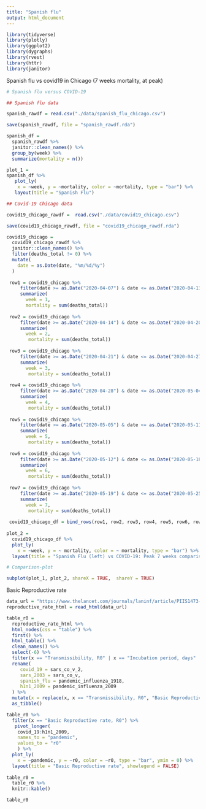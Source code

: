 ```yaml
---
title: "Spanish flu"
output: html_document
---
```


```r
library(tidyverse)
library(plotly)
library(ggplot2)
library(dygraphs)
library(rvest)
library(httr)
library(janitor)
```

Spanish flu vs covid19 in Chicago (7 weeks mortality, at peak)

```r
# Spanish flu versus COVID-19

## Spanish flu data

spanish_rawdf = read.csv("./data/spanish_flu_chicago.csv") 

save(spanish_rawdf, file = "spanish_rawdf.rda")

spanish_df = 
  spanish_rawdf %>% 
  janitor::clean_names() %>% 
  group_by(week) %>% 
  summarize(mortality = n())

plot_1 =
spanish_df %>% 
   plot_ly(
    x = ~week, y = ~mortality, color = ~mortality, type = "bar") %>% 
   layout(title = "Spanish Flu")

## Covid-19 Chicago data

covid19_chicago_rawdf =  read.csv("./data/covid19_chicago.csv") 

save(covid19_chicago_rawdf, file = "covid19_chicago_rawdf.rda")

covid19_chicago =
  covid19_chicago_rawdf %>% 
  janitor::clean_names() %>% 
  filter(deaths_total != 0) %>% 
  mutate(
    date = as.Date(date, "%m/%d/%y")
  ) 
  
 row1 = covid19_chicago %>%  
     filter(date >= as.Date("2020-04-07") & date <= as.Date("2020-04-13")) %>% 
     summarize(
       week = 1,
       mortality = sum(deaths_total))
 
 row2 = covid19_chicago %>%  
     filter(date >= as.Date("2020-04-14") & date <= as.Date("2020-04-20")) %>% 
     summarize(
       week = 2,
        mortality = sum(deaths_total))
 
 row3 = covid19_chicago %>%  
     filter(date >= as.Date("2020-04-21") & date <= as.Date("2020-04-27")) %>% 
     summarize(
       week = 3,
        mortality = sum(deaths_total))
 
 row4 = covid19_chicago %>%  
     filter(date >= as.Date("2020-04-28") & date <= as.Date("2020-05-04")) %>% 
     summarize(
       week = 4,
        mortality = sum(deaths_total))
 
 row5 = covid19_chicago %>%  
     filter(date >= as.Date("2020-05-05") & date <= as.Date("2020-05-11")) %>% 
     summarize(
       week = 5,
        mortality = sum(deaths_total))
 
 row6 = covid19_chicago %>%  
     filter(date >= as.Date("2020-05-12") & date <= as.Date("2020-05-18")) %>% 
     summarize(
       week = 6,
        mortality = sum(deaths_total))
 
 row7 = covid19_chicago %>%  
     filter(date >= as.Date("2020-05-19") & date <= as.Date("2020-05-25")) %>% 
     summarize(
       week = 7,
        mortality = sum(deaths_total))
 
 covid19_chicago_df = bind_rows(row1, row2, row3, row4, row5, row6, row7)
 
plot_2 = 
  covid19_chicago_df %>% 
  plot_ly(
    x = ~week, y = ~ mortality, color = ~ mortality, type = "bar") %>% 
  layout(title = "Spanish Flu (left) vs COVID-19: Peak 7 weeks comparison (Chicago)")

# Comparison-plot

subplot(plot_1, plot_2, shareX = TRUE,  shareY = TRUE)
```



Basic Reproductive rate

```r
data_url = "https://www.thelancet.com/journals/laninf/article/PIIS1473-3099(20)30484-9/fulltext"
reproductive_rate_html = read_html(data_url)

table_r0 =
  reproductive_rate_html %>% 
  html_nodes(css = "table") %>%  
  first() %>%
  html_table() %>% 
  clean_names() %>% 
  select(-6) %>% 
  filter(x == "Transmissibility, R0" | x == "Incubation period, days" | x == "Interval between symptom onset and maximum infectivity, days" | x == "Proportion with mild illness") %>% 
  rename(
     covid_19 = sars_co_v_2,
     sars_2003 = sars_co_v,
     spanish_flu = pandemic_influenza_1918,
     h1n1_2009 = pandemic_influenza_2009
  ) %>% 
  mutate(x = replace(x, x == "Transmissibility, R0", "Basic Reproductive rate, R0")) %>% 
  as_tibble() 

table_r0 %>%
  filter(x == "Basic Reproductive rate, R0") %>%            
   pivot_longer(	
    covid_19:h1n1_2009,
    names_to = "pandemic",
    values_to = "r0"
    ) %>% 
  plot_ly(
    x = ~pandemic, y = ~r0, color = ~r0, type = "bar", ymin = 0) %>% 
  layout(title = "Basic Reproductive rate", showlegend = FALSE)
  
table_r0 =
  table_r0 %>% 
  knitr::kable()

table_r0
```
